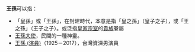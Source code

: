 '''王孫'''可以指：
*「皇孫」或「王孫」，在封建時代，本意是指「皇之孫」（皇子之子），或「王之孫」（王子之子）。或泛指[[皇家|皇家]][[宗室|宗室]]的[[貴族|貴族]]眷屬
* [[王孫大使|王孫大使]]，民間的一種神靈。
* [[王孫_(演員)|王孫 (演員)]]（1925－2017），台灣資深男演員
{{Disambiguation|Cat=二字消歧义}}
